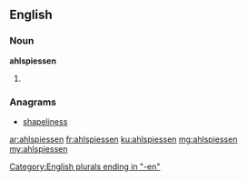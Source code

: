==English==

===Noun===
'''ahlspiessen'''

# {{plural of|ahlspiess}}

===Anagrams===
* [[shapeliness#English|shapeliness]]

[[Category:English plurals ending in "-en"]]

[[ar:ahlspiessen]]
[[fr:ahlspiessen]]
[[ku:ahlspiessen]]
[[mg:ahlspiessen]]
[[my:ahlspiessen]]